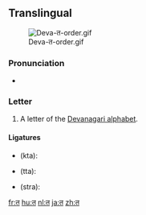 ==Translingual==
[[File:Deva-त-order.gif|thumb]]

===Pronunciation===
* {{IPA|/t̪ə/|lang=mul}}

===Letter===
{{mul-deva|ta}}

# A letter of the [[Devanagari alphabet]].

====Ligatures====
{{rfc-header|Ligatures|lang=mul}}
* {{Deva|[[क्त]]}} (kta): {{compound|lang=mul|क|त|sc=Deva}}
* {{Deva|[[त्त]]}} (tta): {{compound|lang=mul|त|त|sc=Deva}}
* {{Deva|[[स्त्र]]}} (stra): {{compound|lang=mul|स|त|र|sc=Deva}}

[[fr:त]]
[[hu:त]]
[[nl:त]]
[[ja:त]]
[[zh:त]]